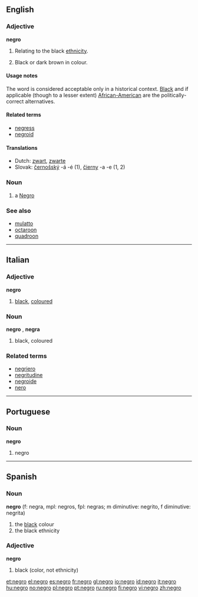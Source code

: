 {{see|Negro}}
==English==

===Adjective===
'''negro'''

# {{archaic}} Relating to the black [[ethnicity]].
# {{archaic}} Black or dark brown in colour.

====Usage notes====
The word is considered acceptable only in a historical context.  [[Black]] and if applicable (though to a lesser extent) [[African-American]] are the politically-correct alternatives.

====Related terms====
*[[negress]]
*[[negroid]]

====Translations====
*Dutch: [[zwart]], [[zwarte]]
*Slovak: [[černošský]] -á -é (1), [[čierny]] -a -e (1, 2)

===Noun===
{{en-noun}}

# a [[Negro]]

===See also===
*[[mulatto]]
*[[octaroon]]
*[[quadroon]]

----

==Italian==

===Adjective===
'''negro'''

# [[black]], [[coloured]]

===Noun===
'''negro''' {{m}}, '''negra''' {{f}}

# black, coloured

===Related terms===
*[[negriero]]
*[[negritudine]]
*[[negroide]]
*[[nero]]

----

==Portuguese==

===Noun===
'''negro'''

# negro

----

==Spanish==

===Noun===
'''negro''' (f: negra, mpl: negros, fpl: negras; m diminutive: negrito, f diminutive: negrita)

# the [[black]] colour
# the black ethnicity

===Adjective===
'''negro'''

# black (color, not ethnicity)

[[et:negro]]
[[el:negro]]
[[es:negro]]
[[fr:negro]]
[[gl:negro]]
[[io:negro]]
[[id:negro]]
[[it:negro]]
[[hu:negro]]
[[no:negro]]
[[pl:negro]]
[[pt:negro]]
[[ru:negro]]
[[fi:negro]]
[[vi:negro]]
[[zh:negro]]